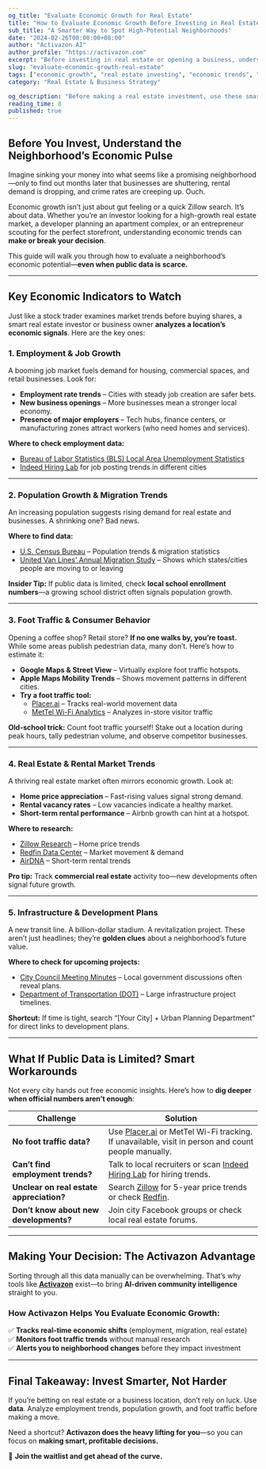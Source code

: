```yaml
---
og_title: "Evaluate Economic Growth for Real Estate"
title: "How to Evaluate Economic Growth Before Investing in Real Estate"
sub_title: "A Smarter Way to Spot High-Potential Neighborhoods"
date: "2024-02-26T08:00:00+08:00"
author: "Activazon AI"
author_profile: "https://activazon.com"
excerpt: "Before investing in real estate or opening a business, understanding the economic pulse of a neighborhood is crucial. Here’s how to evaluate economic growth and make data-driven decisions."
slug: "evaluate-economic-growth-real-estate"
tags: ["economic growth", "real estate investing", "economic trends", "foot traffic analysis", "market research"]
category: "Real Estate & Business Strategy"

og_description: "Before making a real estate investment, use these smart data-driven methods to assess economic growth, foot traffic, and market potential."
reading_time: 8
published: true
---
```


## **Before You Invest, Understand the Neighborhood’s Economic Pulse**

Imagine sinking your money into what seems like a promising neighborhood—only to find out months later that businesses are shuttering, rental demand is dropping, and crime rates are creeping up. Ouch.

Economic growth isn’t just about gut feeling or a quick Zillow search. It’s about data. Whether you’re an investor looking for a high-growth real estate market, a developer planning an apartment complex, or an entrepreneur scouting for the perfect storefront, understanding economic trends can **make or break your decision**.

This guide will walk you through how to evaluate a neighborhood’s economic potential—**even when public data is scarce.**

---

## **Key Economic Indicators to Watch**

Just like a stock trader examines market trends before buying shares, a smart real estate investor or business owner **analyzes a location’s economic signals**. Here are the key ones:

### **1. Employment & Job Growth**  
A booming job market fuels demand for housing, commercial spaces, and retail businesses. Look for:  

- **Employment rate trends** – Cities with steady job creation are safer bets.  
- **New business openings** – More businesses mean a stronger local economy.  
- **Presence of major employers** – Tech hubs, finance centers, or manufacturing zones attract workers (who need homes and services).  

**Where to check employment data:**  
- [Bureau of Labor Statistics (BLS) Local Area Unemployment Statistics](https://www.bls.gov/lau/)  
- [Indeed Hiring Lab](https://www.hiringlab.org/) for job posting trends in different cities  

---

### **2. Population Growth & Migration Trends**  
An increasing population suggests rising demand for real estate and businesses. A shrinking one? Bad news.

**Where to find data:**  
- [U.S. Census Bureau](https://www.census.gov/data.html) – Population trends & migration statistics  
- [United Van Lines’ Annual Migration Study](https://www.unitedvanlines.com/newsroom/movers-study-2024) – Shows which states/cities people are moving to or leaving  

**Insider Tip:** If public data is limited, check **local school enrollment numbers**—a growing school district often signals population growth.

---

### **3. Foot Traffic & Consumer Behavior**  
Opening a coffee shop? Retail store? **If no one walks by, you’re toast.**  
While some areas publish pedestrian data, many don’t. Here’s how to estimate it:

- **Google Maps & Street View** – Virtually explore foot traffic hotspots.  
- **Apple Maps Mobility Trends** – Shows movement patterns in different cities.  
- **Try a foot traffic tool:**  
  - [Placer.ai](https://www.placer.ai/) – Tracks real-world movement data  
  - [MetTel Wi-Fi Analytics](https://www.mettel.net/solution/wi-fi-analytics/) – Analyzes in-store visitor traffic  

**Old-school trick:** Count foot traffic yourself! Stake out a location during peak hours, tally pedestrian volume, and observe competitor businesses.

---

### **4. Real Estate & Rental Market Trends**  
A thriving real estate market often mirrors economic growth. Look at:  

- **Home price appreciation** – Fast-rising values signal strong demand.  
- **Rental vacancy rates** – Low vacancies indicate a healthy market.  
- **Short-term rental performance** – Airbnb growth can hint at a hotspot.  

**Where to research:**  
- [Zillow Research](https://www.zillow.com/research/) – Home price trends  
- [Redfin Data Center](https://www.redfin.com/news/data-center/) – Market movement & demand  
- [AirDNA](https://www.airdna.co/) – Short-term rental trends  

**Pro tip:** Track **commercial real estate** activity too—new developments often signal future growth.

---

### **5. Infrastructure & Development Plans**  
A new transit line. A billion-dollar stadium. A revitalization project. These aren’t just headlines; they’re **golden clues** about a neighborhood’s future value.

**Where to check for upcoming projects:**  
- [City Council Meeting Minutes](https://www.municode.com/library/) – Local government discussions often reveal plans.  
- [Department of Transportation (DOT)](https://www.transportation.gov/) – Large infrastructure project timelines.  

**Shortcut:** If time is tight, search “[Your City] + Urban Planning Department” for direct links to development plans.

---

## **What If Public Data is Limited? Smart Workarounds**

Not every city hands out free economic insights. Here’s how to **dig deeper when official numbers aren’t enough**:

| **Challenge**  | **Solution**  |
|---------------|--------------|
| **No foot traffic data?** | Use [Placer.ai](https://www.placer.ai/) or MetTel Wi-Fi tracking. If unavailable, visit in person and count people manually. |
| **Can’t find employment trends?** | Talk to local recruiters or scan [Indeed Hiring Lab](https://www.hiringlab.org/) for hiring trends. |
| **Unclear on real estate appreciation?** | Search [Zillow](https://www.zillow.com/research/) for 5-year price trends or check [Redfin](https://www.redfin.com/news/data-center/). |
| **Don’t know about new developments?** | Join city Facebook groups or check local real estate forums. |

---

## **Making Your Decision: The Activazon Advantage**  

Sorting through all this data manually can be overwhelming. That’s why tools like **[Activazon](https://activazon.com/)** exist—to bring **AI-driven community intelligence** straight to you.

### **How Activazon Helps You Evaluate Economic Growth:**  
✅ **Tracks real-time economic shifts** (employment, migration, real estate)  
✅ **Monitors foot traffic trends** without manual research  
✅ **Alerts you to neighborhood changes** before they impact investment  

---

## **Final Takeaway: Invest Smarter, Not Harder**  

If you’re betting on real estate or a business location, don’t rely on luck. Use **data**. Analyze employment trends, population growth, and foot traffic before making a move.  

Need a shortcut? **Activazon does the heavy lifting for you**—so you can focus on **making smart, profitable decisions.**  

🚀 **Join the waitlist and get ahead of the curve.**  

<JoinWaitlistButton />
